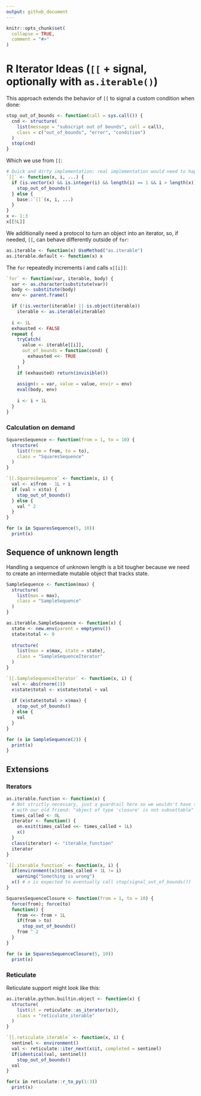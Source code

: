 ```yaml
---
output: github_document
---
```


<!-- README.md is generated from README.Rmd. Please edit that file -->

```r
knitr::opts_chunk$set(
  collapse = TRUE,
  comment = "#>"
)
```

# R Iterator Ideas (`[[` + signal, optionally with `as.iterable()`)

This approach extends the behavior of `[[` to signal a custom condition
when done:

```r
stop_out_of_bounds <- function(call = sys.call()) {
  cnd <- structure(
    list(message = "subscript out of bounds", call = call),
    class = c("out_of_bounds", "error", "condition")
  )
  stop(cnd)
}
```

Which we use from `[[`:

```r
# Quick and dirty implementation; real implementation would need to happen in C
`[[` <- function(x, i, ...) {
  if (is.vector(x) && is.integer(i) && length(i) == 1 && i > length(x)) {
    stop_out_of_bounds()
  } else {
    base::`[[`(x, i, ...)
  }
}
x <- 1:3
x[[5L]]
```

We additionally need a protocol to turn an object into an iterator, so,
if needed, `[[`, can behave differently outside of `for`:

```r
as.iterable <- function(x) UseMethod("as.iterable")
as.iterable.default <- function(x) x
```

The `for` repeatedly increments i and calls `x[[i]]`:

```r
`for` <- function(var, iterable, body) {
  var <- as.character(substitute(var))
  body <- substitute(body)
  env <- parent.frame()

  if (!is.vector(iterable) || is.object(iterable))
    iterable <- as.iterable(iterable)
  
  i <- 1L
  exhausted <- FALSE
  repeat {
    tryCatch(
      value <- iterable[[i]],
      out_of_bounds = function(cond) {
        exhausted <<- TRUE
      }
    )
    if (exhausted) return(invisible())
    
    assign(x = var, value = value, envir = env)
    eval(body, env)
    
    i <- i + 1L
  }
}
```

### Calculation on demand

```r
SquaresSequence <- function(from = 1, to = 10) {
  structure(
    list(from = from, to = to),
    class = "SquaresSequence"
  )
}

`[[.SquaresSequence` <- function(x, i) {
  val <- x$from - 1L + i
  if (val > x$to) {
    stop_out_of_bounds()
  } else {
    val ^ 2  
  }
}

for (x in SquaresSequence(5, 10))
  print(x)
```

## Sequence of unknown length

Handling a sequence of unknown length is a bit tougher because we need
to create an intermediate mutable object that tracks state.

```r
SampleSequence <- function(max) {
  structure(
    list(max = max),
    class = "SampleSequence"
  )
}

as.iterable.SampleSequence <- function(x) {
  state <- new.env(parent = emptyenv())
  state$total <- 0
  
  structure(
    list(max = x$max, state = state),
    class = "SampleSequenceIterator"
  )
}

`[[.SampleSequenceIterator` <- function(x, i) {
  val <- abs(rnorm(1))
  x$state$total <- x$state$total + val
  
  if (x$state$total > x$max) {
    stop_out_of_bounds()
  } else {
    val
  }
}

for (x in SampleSequence(2)) {
  print(x)
}
```

## Extensions

### Iterators

```r
as.iterable.function <- function(x) {
  # Not strictly necessary, just a guardrail here so we wouldn't have to part
  # with our old friend: "object of type 'closure' is not subsettable"
  times_called <- 0L
  iterator <- function() {
    on.exit(times_called <<- times_called + 1L)
    x()
  }
  class(iterator) <- "iterable_function"
  iterator
}

`[[.iterable_function` <- function(x, i) {
  if(environment(x)$times_called + 1L != i)
    warning("Something is wrong")
  x() # x is expected to eventually call stop(signal_out_of_bounds())
}
```

```r
SquaresSequenceClosure <- function(from = 1, to = 10) {
  force(from); force(to)
  function() {
    from <<- from + 1L
    if(from > to)
      stop_out_of_bounds()
    from ^ 2
  }
}

for (x in SquaresSequenceClosure(5, 10))
  print(x)
```

### Reticulate

Reticulate support might look like this:

```r
as.iterable.python.builtin.object <- function(x) {
  structure(
    list(it = reticulate::as_iterator(x)),
    class = "reticulate_iterable"
  )
}

`[[.reticulate_iterable` <- function(x, i) {
  sentinel <- environment()
  val <- reticulate::iter_next(x$it, completed = sentinel)
  if(identical(val, sentinel))
    stop_out_of_bounds()
  val
}

for(x in reticulate::r_to_py(1:3))
  print(x)
```


